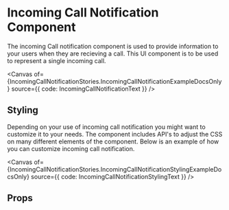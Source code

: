 
<Meta of={IncomingCallNotificationStories} />

# Incoming Call Notification Component

<SingleLineBetaBanner />

The incoming Call notification component is used to provide information to your users when they are recieving a
call. This UI component is to be used to represent a single incoming call.

<Canvas
  of={IncomingCallNotificationStories.IncomingCallNotificationExampleDocsOnly}
  source={{ code: IncomingCallNotificationText }}
/>

## Styling

Depending on your use of incoming call notification you might want to customize it to your needs. The component
includes API's to adjust the CSS on many different elements of the component. Below is an example of how you can
customize incoming call notification.

<Canvas
  of={IncomingCallNotificationStories.IncomingCallNotificationStylingExampleDocsOnly}
  source={{ code: IncomingCallNotificationStylingText }}
/>

## Props

<ArgTypes of={IncomingCallNotificationComponent} />
